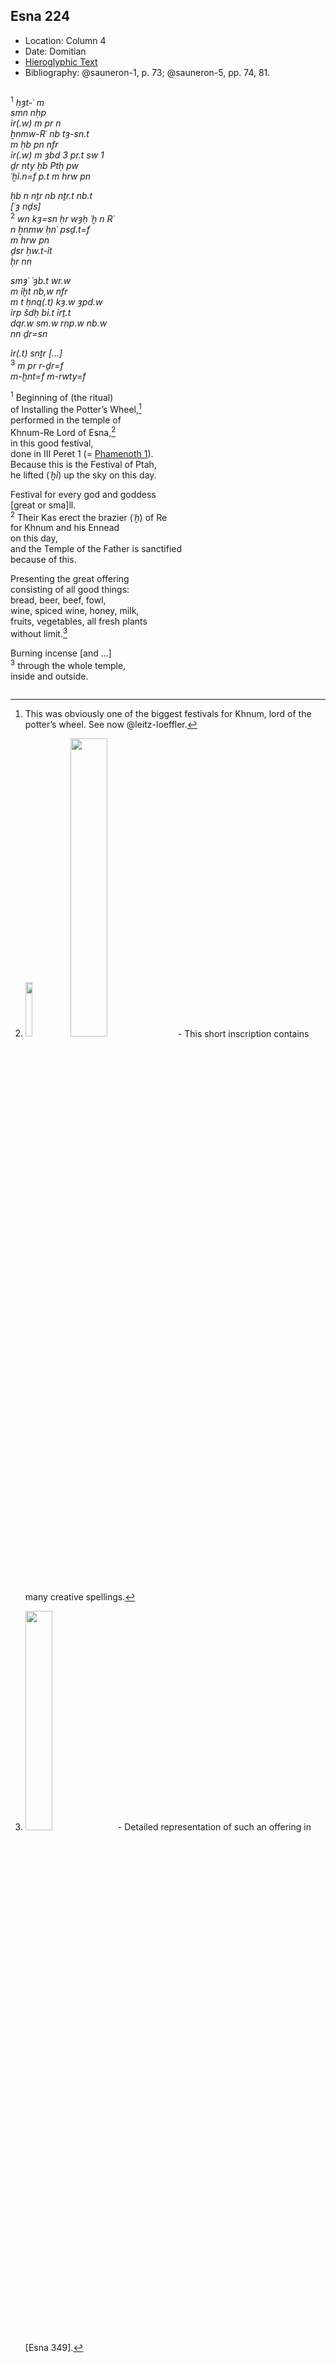 ## Esna 224 {-}  
  
<style>  
  
  .col2 {  
    columns: 2 320px;         /* number of columns and width in pixels*/  
    -webkit-columns: 2 320px; /* chrome, safari */  
    -moz-columns: 2 320px;    /* firefox */  
    -webkit-column-break-inside: avoid;  
    -page-break-inside: avoid;  
    -break-inside: avoid;  
  }  
  
</style>   

- Location: Column 4
- Date: Domitian 
- [Hieroglyphic Text](https://www.ifao.egnet.net/uploads/publications/enligne/Temples-Esna003.pdf#page=115){target="_blank"}  
- Bibliography: @sauneron-1, p. 73; @sauneron-5, pp. 74, 81.

<div class="col2">

^1^ *ḥȝt-ʿ m*   
*smn nḥp  *  
*ỉr(.w) m pr n   *  
*ẖnmw-Rʿ nb tȝ-sn.t  *  
*m ḥb pn nfr  *  
*ỉr(.w) m ȝbd 3 pr.t sw 1  *  
*ḏr nty ḥb Ptḥ pw  *  
*ʿḫỉ.n=f p.t m hrw pn  *  
   
*ḥb n nṯr nb nṯr.t nb.t  *  
*[ʿȝ nḏs]  *  
^2^ *wn kȝ=sn ḥr wȝḥ ʿḫ n Rʿ  *  
*n ẖnmw ḥnʿ psḏ.t=f  *  
*m hrw pn  *  
*ḏsr ḥw.t-ỉt*  
*ḥr nn  *  
    
*smȝʿ ʿȝb.t wr.w  *  
*m ỉḫt nb,w nfr  *  
*m t ḥnq(.t) kȝ.w ȝpd.w  *  
*ỉrp šdḥ bỉ.t ỉrṯ.t   *  
*dqr.w sm.w rnp.w nb.w  *  
*nn ḏr=sn  *  
   
*ỉr(.t) snṯr [...]  *  
^3^ *m pr r-ḏr=f  *  
*m-ḫnt=f m-rwty=f  *  
  
^1^ Beginning of (the ritual)  
of Installing the Potter's Wheel,[^fn-224-1]  
performed in the temple of   
Khnum-Re Lord of Esna,[^fn-224-2]  
in this good festival,  
done in III Peret 1 (= [Phamenoth 1](https://bookdown.org/shemanefer/Esna2/calendar-ii-77.html#phamenoth-1){target='_blank'}).  
Because this is the Festival of Ptah,  
he lifted (*ʿḫỉ*) up the sky on this day.  
  
Festival for every god and goddess  
[great or sma]ll.  
^2^ Their Kas erect the brazier (*ʿḫ*) of Re  
for Khnum and his Ennead  
on this day,  
and the Temple of the Father is sanctified  
because of this.  
  
Presenting the great offering  
consisting of all good things:  
bread, beer, beef, fowl,  
wine, spiced wine, honey, milk,  
fruits, vegetables, all fresh plants  
without limit.[^fn-224-3]  
  
Burning incense [and ...]  
^3^ through the whole temple,  
inside and outside.

</div>

[^fn-224-1]: This was obviously one of the biggest festivals for Khnum, lord of the potter's wheel. See now @leitz-loeffler.

[^fn-224-2]:  ![](./images/224_1d.png){width=15%}![](./images/224_1h.png){width=35%} - This short inscription contains many creative spellings.

[^fn-224-3]: ![](./images/349_0.png){width=30%} - Detailed representation of such an offering in [Esna 349].